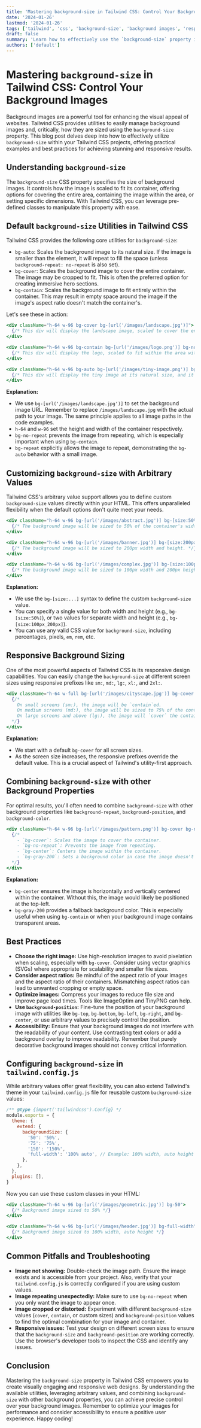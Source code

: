 ```yaml
---
title: 'Mastering background-size in Tailwind CSS: Control Your Background Images'
date: '2024-01-26'
lastmod: '2024-01-26'
tags: ['tailwind', 'css', 'background-size', 'background images', 'responsive design', 'front-end development']
draft: false
summary: 'Learn how to effectively use the `background-size` property in Tailwind CSS to control the size and scaling of your background images for visually appealing and responsive web designs. Discover various options like `cover`, `contain`, and custom sizes with practical code examples.'
authors: ['default']
---
```


# Mastering `background-size` in Tailwind CSS: Control Your Background Images

Background images are a powerful tool for enhancing the visual appeal of websites.  Tailwind CSS provides utilities to easily manage background images and, critically, how they are sized using the `background-size` property. This blog post delves deep into how to effectively utilize `background-size` within your Tailwind CSS projects, offering practical examples and best practices for achieving stunning and responsive results.

## Understanding `background-size`

The `background-size` CSS property specifies the size of background images. It controls how the image is scaled to fit its container, offering options for covering the entire area, containing the image within the area, or setting specific dimensions.  With Tailwind CSS, you can leverage pre-defined classes to manipulate this property with ease.

## Default `background-size` Utilities in Tailwind CSS

Tailwind CSS provides the following core utilities for `background-size`:

*   `bg-auto`: Scales the background image to its natural size. If the image is smaller than the element, it will repeat to fill the space (unless `background-repeat: no-repeat` is also set).
*   `bg-cover`: Scales the background image to cover the entire container. The image may be cropped to fit. This is often the preferred option for creating immersive hero sections.
*   `bg-contain`: Scales the background image to fit entirely within the container. This may result in empty space around the image if the image's aspect ratio doesn't match the container's.

Let's see these in action:

```jsx
<div className="h-64 w-96 bg-cover bg-[url('/images/landscape.jpg')]">
  {/* This div will display the landscape image, scaled to cover the entire area. Cropping may occur. */}
</div>

<div className="h-64 w-96 bg-contain bg-[url('/images/logo.png')] bg-no-repeat">
  {/* This div will display the logo, scaled to fit within the area without cropping.  `bg-no-repeat` is important here. */}
</div>

<div className="h-64 w-96 bg-auto bg-[url('/images/tiny-image.png')] bg-repeat">
  {/* This div will display the tiny image at its natural size, and it will repeat to fill the area. */}
</div>
```

**Explanation:**

*   We use `bg-[url('/images/landscape.jpg')]` to set the background image URL. Remember to replace `/images/landscape.jpg` with the actual path to your image. The same principle applies to all image paths in the code examples.
*   `h-64` and `w-96` set the height and width of the container respectively.
*   `bg-no-repeat` prevents the image from repeating, which is especially important when using `bg-contain`.
*   `bg-repeat` explicitly allows the image to repeat, demonstrating the `bg-auto` behavior with a small image.

## Customizing `background-size` with Arbitrary Values

Tailwind CSS's arbitrary value support allows you to define custom `background-size` values directly within your HTML. This offers unparalleled flexibility when the default options don't quite meet your needs.

```jsx
<div className="h-64 w-96 bg-[url('/images/abstract.jpg')] bg-[size:50%]">
  {/* The background image will be sized to 50% of the container's width and height. */}
</div>

<div className="h-64 w-96 bg-[url('/images/banner.jpg')] bg-[size:200px]">
  {/* The background image will be sized to 200px width and height. */}
</div>

<div className="h-64 w-96 bg-[url('/images/complex.jpg')] bg-[size:100px_200px]">
  {/* The background image will be sized to 100px width and 200px height. */}
</div>
```

**Explanation:**

*   We use the `bg-[size:...]` syntax to define the custom `background-size` value.
*   You can specify a single value for both width and height (e.g., `bg-[size:50%]`), or two values for separate width and height (e.g., `bg-[size:100px_200px]`).
*   You can use any valid CSS value for `background-size`, including percentages, pixels, `em`, `rem`, etc.

## Responsive Background Sizing

One of the most powerful aspects of Tailwind CSS is its responsive design capabilities. You can easily change the `background-size` at different screen sizes using responsive prefixes like `sm:`, `md:`, `lg:`, `xl:`, and `2xl:`.

```jsx
<div className="h-64 w-full bg-[url('/images/cityscape.jpg')] bg-cover sm:bg-contain md:bg-[size:75%] lg:bg-cover">
  {/*
    On small screens (sm:), the image will be `contain`ed.
    On medium screens (md:), the image will be sized to 75% of the container.
    On large screens and above (lg:), the image will `cover` the container.
  */}
</div>
```

**Explanation:**

*   We start with a default `bg-cover` for all screen sizes.
*   As the screen size increases, the responsive prefixes override the default value.  This is a crucial aspect of Tailwind's utility-first approach.

## Combining `background-size` with other Background Properties

For optimal results, you'll often need to combine `background-size` with other background properties like `background-repeat`, `background-position`, and `background-color`.

```jsx
<div className="h-64 w-96 bg-[url('/images/pattern.png')] bg-cover bg-no-repeat bg-center bg-gray-200">
  {/*
    - `bg-cover`: Scales the image to cover the container.
    - `bg-no-repeat`: Prevents the image from repeating.
    - `bg-center`: Centers the image within the container.
    - `bg-gray-200`: Sets a background color in case the image doesn't fully cover the container or is transparent.
  */}
</div>
```

**Explanation:**

*   `bg-center` ensures the image is horizontally and vertically centered within the container.  Without this, the image would likely be positioned at the top-left.
*   `bg-gray-200` provides a fallback background color.  This is especially useful when using `bg-contain` or when your background image contains transparent areas.

## Best Practices

*   **Choose the right image:** Use high-resolution images to avoid pixelation when scaling, especially with `bg-cover`. Consider using vector graphics (SVGs) where appropriate for scalability and smaller file sizes.
*   **Consider aspect ratios:**  Be mindful of the aspect ratio of your images and the aspect ratio of their containers.  Mismatching aspect ratios can lead to unwanted cropping or empty space.
*   **Optimize images:** Compress your images to reduce file size and improve page load times. Tools like ImageOptim and TinyPNG can help.
*   **Use `background-position`:**  Fine-tune the position of your background image with utilities like `bg-top`, `bg-bottom`, `bg-left`, `bg-right`, and `bg-center`, or use arbitrary values to precisely control the position.
*   **Accessibility:** Ensure that your background images do not interfere with the readability of your content.  Use contrasting text colors or add a background overlay to improve readability.  Remember that purely decorative background images should not convey critical information.

## Configuring `background-size` in `tailwind.config.js`

While arbitrary values offer great flexibility, you can also extend Tailwind's theme in your `tailwind.config.js` file for reusable custom `background-size` values:

```javascript
/** @type {import('tailwindcss').Config} */
module.exports = {
  theme: {
    extend: {
      backgroundSize: {
        '50': '50%',
        '75': '75%',
        '150': '150%',
        'full-width': '100% auto', // Example: 100% width, auto height
      },
    },
  },
  plugins: [],
}
```

Now you can use these custom classes in your HTML:

```jsx
<div className="h-64 w-96 bg-[url('/images/geometric.jpg')] bg-50">
  {/* Background image sized to 50% */}
</div>

<div className="h-64 w-96 bg-[url('/images/header.jpg')] bg-full-width">
  {/* Background image sized to 100% width, auto height */}
</div>
```

## Common Pitfalls and Troubleshooting

*   **Image not showing:** Double-check the image path.  Ensure the image exists and is accessible from your project.  Also, verify that your `tailwind.config.js` is correctly configured if you are using custom values.
*   **Image repeating unexpectedly:**  Make sure to use `bg-no-repeat` when you only want the image to appear once.
*   **Image cropped or distorted:**  Experiment with different `background-size` values (`cover`, `contain`, or custom sizes) and `background-position` values to find the optimal combination for your image and container.
*   **Responsive issues:**  Test your design on different screen sizes to ensure that the `background-size` and `background-position` are working correctly. Use the browser's developer tools to inspect the CSS and identify any issues.

## Conclusion

Mastering the `background-size` property in Tailwind CSS empowers you to create visually engaging and responsive web designs. By understanding the available utilities, leveraging arbitrary values, and combining `background-size` with other background properties, you can achieve precise control over your background images. Remember to optimize your images for performance and consider accessibility to ensure a positive user experience. Happy coding!